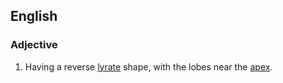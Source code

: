 ==English==

===Adjective===
{{en-adj|-}}

# {{botany|of leaves}} Having a reverse [[lyrate]] shape, with the lobes near the [[apex]].